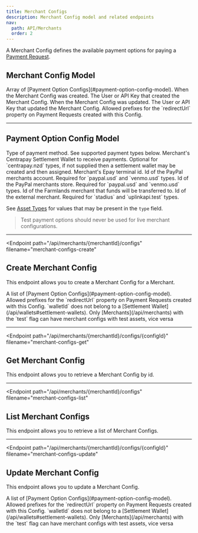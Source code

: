 ```yaml
---
title: Merchant Configs
description: Merchant Config model and related endpoints
nav:
  path: API/Merchants
  order: 2
---
```


A Merchant Config defines the available payment options for paying a [Payment Request](/api/payment-requests).

## Merchant Config Model


<Properties>
  <Property name="paymentOptions" type="array">
    Array of [Payment Option Configs](#payment-option-config-model).
  </Property>

  <Property name="createdAt" type="timestamp">
    When the Merchant Config was created.
  </Property>

  <Property name="createdBy" type="crn">
    The User or API Key that created the Merchant Config.
  </Property>

  <Property name="updatedAt" type="timestamp">
    When the Merchant Config was updated.
  </Property>

  <Property name="updatedBy" type="crn">
    The User or API Key that updated the Merchant Config.
  </Property>

  <Property name="allowedRedirectUrls" type="array" experimental>
    Allowed prefixes for the `redirectUrl` property on Payment Requests created with this Config.
  </Property>
</Properties>

---

## Payment Option Config Model

<Properties>
  <Property name="type" type="string" required>
    Type of payment method. See supported payment types below.
  </Property>

  <Property name="walletId" type="string">
    Merchant's Centrapay Settlement Wallet to receive payments. Optional for `centrapay.nzd` types, if not supplied then a settlement wallet may be created and then assigned.
  </Property>

  <Property name="terminalId" type="string">
    Merchant's Epay terminal id.
  </Property>

  <Property name="paypalMerchantAccountId" type="string">
    Id of the PayPal merchants account. Required for `paypal.usd` and `venmo.usd` types.
  </Property>

  <Property name="paypalStoreId" type="string">
    Id of the PayPal merchants store. Required for `paypal.usd` and `venmo.usd`  types.
  </Property>

  <Property name="farmlandsMerchantNumber" type="string">
    Id of the Farmlands merchant that funds will be transferred to.
  </Property>

  <Property name="externalMerchantId" type="string">
    Id of the external merchant. Required for `stadius` and `uplinkapi.test` types.
  </Property>
</Properties>

See [Asset Types](/api/asset-types) for values that may be present in the `type` field.

> Test payment options should never be used for live merchant configurations.

---

<Endpoint
  path="/api/merchants/{merchantId}/configs"
  filename="merchant-configs-create"
>
  ## Create Merchant Config

  This endpoint allows you to create a Merchant Config for a Merchant.

  <Properties>
    <Property name="paymentOptions" type="array" required>
      A list of [Payment Option Configs](#payment-option-config-model).
    </Property>
    <Property name="allowedRedirectUrls" type="array" experimental>
      Allowed prefixes for the `redirectUrl` property on Payment Requests created with this Config.
    </Property>
  </Properties>

  <Properties heading="Errors">
    <Error code="403" message="INVALID_WALLET_TYPE">
      `walletId` does not belong to a [Settlement Wallet](/api/wallets#settlement-wallets).
    </Error>
    <Error code="403" message="LIVENESS_MISMATCH">
      Only [Merchants](/api/merchants) with the `test` flag can have merchant configs with test assets, vice versa
    </Error>
  </Properties>
</Endpoint>

---

<Endpoint
  path="/api/merchants/{merchantId}/configs/{configId}"
  filename="merchant-configs-get"
>
  ## Get Merchant Config

  This endpoint allows you to retrieve a Merchant Config by id.
</Endpoint>

---

<Endpoint
  path="/api/merchants/{merchantId}/configs"
  filename="merchant-configs-list"
>
  ## List Merchant Configs

  This endpoint allows you to retrieve a list of Merchant Configs.
</Endpoint>

---

<Endpoint
  path="/api/merchants/{merchantId}/configs/{configId}"
  filename="merchant-configs-update"
>
  ## Update Merchant Config

  This endpoint allows you to update a Merchant Config.

  <Properties>
    <Property name="paymentOptions" type="array" required>
      A list of [Payment Option Configs](#payment-option-config-model).
    </Property>
    <Property name="allowedRedirectUrls" type="array" experimental>
      Allowed prefixes for the `redirectUrl` property on Payment Requests created with this Config.
    </Property>
  </Properties>

  <Properties heading="Errors">
    <Error code="403" message="INVALID_WALLET_TYPE">
      `walletId` does not belong to a [Settlement Wallet](/api/wallets#settlement-wallets).
    </Error>
    <Error code="403" message="LIVENESS_MISMATCH">
      Only [Merchants](/api/merchants) with the `test` flag can have merchant configs with test assets, vice versa
    </Error>
  </Properties>
</Endpoint>

